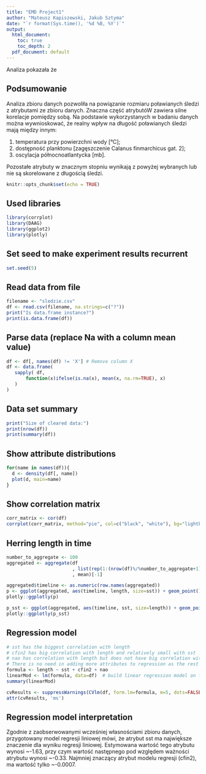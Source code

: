 ```yaml
---
title: "EMD Project1"
author: "Mateusz Kapiszewski, Jakub Sztyma"
date: "`r format(Sys.time(), '%d %B, %Y')`"
output:
  html_document: 
    toc: true
    toc_depth: 2
  pdf_document: default
---
```

Analiza pokazała że 

## Podsumowanie
Analiza zbioru danych pozwoliła na powiązanie rozmiaru poławianych śledzi z atrybutami ze zbioru danych.
Znaczna część atrybutóW zawiera silne korelacje pomiędzy sobą.
Na podstawie wykorzystanych w badaniu danych można wywnioskować, że realny wpływ na długość poławianych śledzi mają między innym:

1.  temperatura przy powierzchni wody [°C];
2.  dostępność planktonu [zagęszczenie Calanus finmarchicus gat. 2];
3.  oscylacja północnoatlantycka [mb].

Pozostałe atrybuty w znacznym stopniu wynikają z powyżej wybranych lub nie są skorelowane z długością śledzi.

```r
knitr::opts_chunk$set(echo = TRUE)
```

## Used libraries
```r
library(corrplot)
library(DAAG)
library(ggplot2)
library(plotly)
```

## Set seed to make experiment results recurrent
```r
set.seed(5)
```

## Read data from file
```r
filename <- "sledzie.csv"
df <- read.csv(filename, na.strings=c("?"))
print("Is data.frame instance?")
print(is.data.frame(df))
```

## Parse data (replace Na with a column mean value)
```r
df <- df[, names(df) != 'X'] # Remove column X
df <- data.frame(
   sapply( df,
       function(x)ifelse(is.na(x), mean(x, na.rm=TRUE), x)
   )
)
```

## Data set summary
```r

print("Size of cleared data:")
print(nrow(df))
print(summary(df))
```

## Show attribute distributions
```r
for(name in names(df)){
  d <- density(df[, name])
  plot(d, main=name)
}
```

## Show correlation matrix
```r
corr_matrix <- cor(df)
corrplot(corr_matrix, method="pie", col=c("black", "white"), bg="lightblue")
```

## Herring length in time
```r
number_to_aggregate <- 100
aggregated <- aggregate(df
                        , list(rep(1:(nrow(df)%/%number_to_aggregate+1), each=number_to_aggregate, len=nrow(df)))
                        , mean)[-1]

aggregated$timeline <- as.numeric(row.names(aggregated))
p <- ggplot(aggregated, aes(timeline, length, size=sst)) + geom_point() + theme_bw()
plotly::ggplotly(p)

p_sst <- ggplot(aggregated, aes(timeline, sst, size=length)) + geom_point() + theme_bw()
plotly::ggplotly(p_sst)
```

## Regression model
```r
# sst has the biggest correlation with length
# cfin2 has big correlation with length and relatively small with sst
# nao has correlation with length but does not have big correlation with sst or cfin2
# There is no need in adding more attributes to regression as the rest of attributes are very much correlated
formula <- length ~ sst + cfin2 + nao
linearMod <- lm(formula, data=df)  # build linear regression model on full data
summary(linearMod)

cvResults <- suppressWarnings(CVlm(df, form.lm=formula, m=5, dots=FALSE, seed=29, legend.pos="topleft",  printit=FALSE, main="Small symbols are predicted values while bigger ones are actuals."));  # performs the CV
attr(cvResults, 'ms')

```
## Regression model interpretation
Zgodnie z zaobserwowanymi wcześniej własnościami zbioru danych, przygotowany model regresji liniowej mówi, że atrybut sst ma największe znaczenie dla wyniku regresji liniowej. Estymowana wartość tego atrybutu wynosi ~-1.63, przy czym wartość następnego pod względem ważności atrybutu wynosi ~-0.33. Najmniej znaczący atrybut modelu regresji (cfin2), ma wartość tylko ~-0.0007.
